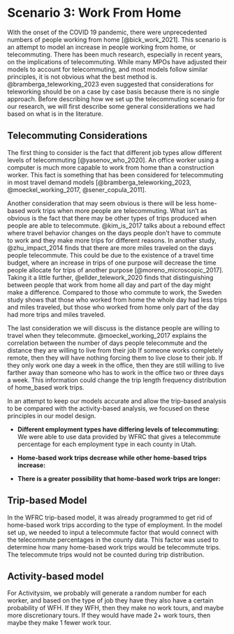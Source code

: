 # Scenario 3: Work From Home

With the onset of the COVID 19 pandemic, there were unprecedented numbers of people working from home [@bick_work_2021]. This scenario is an attempt to model an increase in people working from home, or telecommuting. 
There has been much research, especially in recent years, on the implications of telecommuting.
While many MPOs have adjusted their models to account for telecommuting, and most models follow similar principles, it is not obvious what the best method is. 
@bramberga_teleworking_2023 even suggested that considerations for teleworking should be on a case by case basis because there is no single approach.
Before describing how we set up the telecommuting scenario for our research, we will first describe some general considerations we had based on what is in the literature.

## Telecommuting Considerations

The first thing to consider is the fact that different job types allow different levels of telecommuting [@yasenov_who_2020]. 
An office worker using a computer is much more capable to work from home than a construction worker. 
This fact is something that has been considered for telecommuting in most travel demand models [@bramberga_teleworking_2023, @moeckel_working_2017, @sener_copula_2011].

Another consideration that may seem obvious is there will be less home-based work trips when more people are telecommuting. 
What isn't as obvious is the fact that there may be other types of trips produced when people are able to telecommute. 
@kim_is_2017 talks about a rebound effect where travel behavior changes on the days people don't have to commute to work and they make more trips for different reasons. 
In another study, @zhu_impact_2014 finds that there are more miles traveled on the days people telecommute. 
This could be due to the existence of a travel time budget, where an increase in trips of one purpose will decrease the time people allocate for trips of another purpose [@moreno_microscopic_2017].
Taking it a little further, @ellder_telework_2020 finds that distinguishing between people that work from home all day and part of the day might make a difference. 
Compared to those who commute to work, the Sweden study shows that those who worked from home the whole day had less trips and miles traveled, but those who worked from home only part of the day had more trips and miles traveled.

The last consideration we will discuss is the distance people are willing to travel when they telecommute. 
@moeckel_working_2017 explains the correlation between the number of days people telecommute and the distance they are willing to live from their job 
If someone works completely remote, then they will have nothing forcing them to live close to their job. 
If they only work one day a week in the office, then they are still willing to live farther away than someone who has to work in the office two or three days a week. 
This information could change the trip length frequency distribution of home_based work trips.

In an attempt to keep our models accurate and allow the trip-based analysis to be compared with the activity-based analysis, we focused on these principles in our model design. 

-   **Different employment types have differing levels of telecommuting:** We were able to use data provided by WFRC that gives a telecommute percentage for each employment type in each county in Utah. 

-   **Home-based work trips decrease while other home-based trips increase:**

-   **There is a greater possibility that home-based work trips are longer:**

## Trip-based Model

In the WFRC trip-based model, it was already programmed to get rid of home-based work trips according to the type of employment. In the model set up, we needed to input a telecommute factor that would connect with the telecommute percentages in the county data. This factor was used to determine how many home-based work trips would be telecommute trips. The telecommute trips would not be counted during trip distribution. 

## Activity-based model

For Activitysim, we probably will generate a random number for each worker, and based on the type of job they have they also have a certain probability of WFH.
If they WFH, then they make no work tours, and maybe more discretionary tours.
If they would have made 2+ work tours, then maybe they make 1 fewer work tour.
